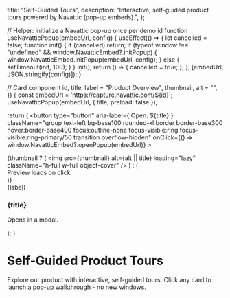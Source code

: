 
  title: "Self-Guided Tours",
  description:
    "Interactive, self-guided product tours powered by Navattic (pop-up embeds).",
};

// Helper: initialize a Navattic pop-up once per demo id
function useNavatticPopup(embedUrl, config) {
  useEffect(() => {
    let cancelled = false;
    function init() {
      if (cancelled) return;
      if (typeof window !== "undefined" && window.NavatticEmbed?.initPopup) {
        window.NavatticEmbed.initPopup(embedUrl, config);
      } else {
        setTimeout(init, 100);
      }
    }
    init();
    return () => {
      cancelled = true;
    };
  }, [embedUrl, JSON.stringify(config)]);
}

// Card component
  id,
  title,
  label = "Product Overview",
  thumbnail,
  alt = "",
}) {
  const embedUrl = 'https://capture.navattic.com/${id}';
  useNavatticPopup(embedUrl, { title, preload: false });

  return (
    <button
      type="button"
      aria-label={'Open: ${title}'}
      className="group text-left bg-base100 rounded-xl border border-base300 hover:border-base400 focus:outline-none focus-visible:ring focus-visible:ring-primary/50 transition overflow-hidden"
      onClick={() => window.NavatticEmbed?.openPopup(embedUrl)}
    >
      <div className="aspect-video bg-base200 overflow-hidden">
        {thumbnail ? (
          <img
            src={thumbnail}
            alt={alt || title}
            loading="lazy"
            className="h-full w-full object-cover"
          />
        ) : (
          <div className="w-full h-full grid place-items-center text-sm text-base-content/60">
            Preview loads on click
          </div>
        )}
      </div>
      <div className="p-4">
        <div className="inline-flex items-center text-[11px] font-medium bg-warning/20 text-warning px-2 py-1 rounded">
          {label}
        </div>
        <h3 className="mt-2 text-lg font-semibold leading-snug group-hover:underline">
          {title}
        </h3>
        <p className="mt-1 text-sm text-base-content/70">Opens in a modal.</p>
      </div>
    </button>
  );
}

# Self-Guided Product Tours

Explore our product with interactive, self-guided tours. Click any card to launch a pop-up walkthrough - no new windows.

<Script src="https://cdn.navattic.com/js/embed.umd.js" strategy="afterInteractive" />

<div className="grid grid-cols-1 md:grid-cols-2 lg:grid-cols-3 gap-6">
  <DemoCard
    id="cmfkxwfa5000004lc8408f5wi"
    title="2-minute mini product tour"
    label="Product Overview"
    thumbnail="/images/navattic/mini-tour.jpg"
    alt="Mini product tour preview"
  />
  <DemoCard
    id="REPLACE_WITH_DEMO_ID"
    title="5-minute full product tour"
    label="Product Overview"
    thumbnail="/images/navattic/full-tour.jpg"
    alt="Full product tour preview"
  />
  <DemoCard
    id="REPLACE_WITH_DEMO_ID"
    title="Customizing the Lead Page"
    label="CRM"
    thumbnail="/images/navattic/lead-page.jpg"
    alt="Lead page customization preview"
  />
</div>
